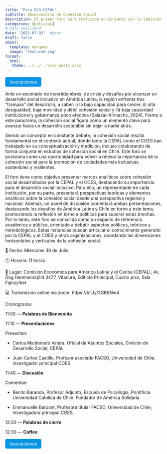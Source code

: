```yaml
---
title: "Foro OCS-CEPAL"
subtitle: Observatorio de Cohesión Social
description: El primer foro será realizado en conjunto con la Comisión Económica para América Latina y el Caribe el 30 de julio.
categories: [noticias]
# Date published
date: "2025-07-03"  #year-
draft: false
about:
  template: marquee
  image: "featured.png"
format: 
  html: 
   theme: ../../../scss-posts.scss
---
```


<a href="https://forms.gle/FV97jBVA4WSe6vdt9" 
   target="_blank" 
   role="button" 
   style="background-color: #0693e3; color: white; margin-top: 0em; padding: 0.5em 1em; border-radius: 5px; text-decoration: none; display: inline-block;">
  Inscripciones
</a>

Ante un escenario de incertidumbres, de crisis y desafíos por alcanzar un desarrollo social inclusivo en América Latina, la región enfrenta tres “trampas” del desarrollo, a saber: i) la baja capacidad para crecer; ii) alta desigualdad, baja movilidad y débil cohesión social y iii) baja capacidad institucional y gobernanza poco efectiva (Salazar-Xirinachs, 2024). Frente a este panorama, la cohesión social figura como un elemento clave para avanzar hacia un desarrollo sostenible sin dejar a nadie atrás. 

Siendo un concepto en constante debate, la cohesión social resulta fundamental en el contexto actual, donde tanto la CEPAL como el COES han trabajado en su conceptualización y medición, incluso colaborando de forma conjunta en estudios de cohesión social en Chile. Este foro se posiciona como una oportunidad para volver a relevar la importancia de la cohesión social para la promoción de sociedades más inclusivas, sostenibles y resilientes. 

El foro tiene como objetivo presentar marcos analíticos sobre cohesión social desarrollados por la CEPAL y el COES, destacando su importancia para el desarrollo social inclusivo. Para ello, un representante de cada institución, por su parte, presentará perspectivas teóricas y elementos analíticos sobre la cohesión social desde una perspectiva regional y nacional. Además, un panel de discusión comentará ambas presentaciones, destacando los desafíos de América Latina y Chile en torno a este tema, promoviendo la reflexión en torno a políticas para superar estas brechas. Por lo tanto, este foro se consolida como un espacio de referencia académica y pública, orientado a debatir aspectos políticos, teóricos y metodológicos. Estas instancias buscan articular el conocimiento generado por la CEPAL y el COES y otras organizaciones, abordando las dimensiones horizontales y verticales de la cohesión social.


  📅 Fecha: Miércoles 30 de Julio
  
  🕚 Horario: 11 horas
  
  📍 Lugar: Comisión Económica para América Latina y el Caribe (CEPAL), Av. Dag Hammarskjöld 3477, Vitacura, Edificio Prinicipal, Cuarto piso, Sala Fajnzylber
  
  💻 Transmisión online vía zoom: https://bit.ly/3GK6Nw4
 
Cronograma:

11:00  ― **Palabras de Bienvenida**

11:10  ―  **Presentaciones**

 Presentan:
 
- Carlos Maldonado Valera, Oficial de Asuntos Sociales, División de Desarrollo Social, CEPAL

- Juan Carlos Castillo, Profesor asociado FACSO, Universidad de Chile; Investigador principal COES

11:40 ― **Discusión**

Comentan:

- Benito Baranda, Profesor Adjunto, Escuela de Psicología, Pontificia Universidad Católica de Chile. Fundador de América Solidaria

- Emmanuelle Barozet, Profesora titular FACSO, Universidad de Chile; Investigadora principal COES.

12:20   ―  **Palabras de cierre**

12:30   ―  **Coffee**

<a href="https://forms.gle/FV97jBVA4WSe6vdt9" 
   target="_blank" 
   role="button" 
   style="background-color: #0693e3; color: white; margin-top: 0em; padding: 0.5em 1em; border-radius: 5px; text-decoration: none; display: inline-block;">
  Inscripciones
</a>
